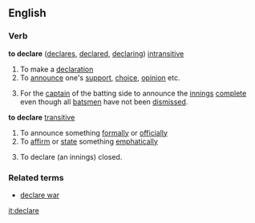 ==English==

===Verb===
'''to declare'''  ([[declares]], [[declared]], [[declaring]]) 
[[intransitive]]
#To make a [[declaration]]
#To [[announce]] one's [[support]], [[choice]], [[opinion]] etc.
#{{cricket}} For the [[captain]] of the batting side to announce the [[innings]] [[complete]] even though all [[batsman|batsmen]] have not been [[dismissed]].
'''to declare''' [[transitive]]
#To announce something [[formal]]ly or [[official]]ly
#To [[affirm]] or [[state]] something [[emphatically]]
#{{cricket}} To declare (an innings) closed.

===Related terms===
*[[declare war]]

[[it:declare]]